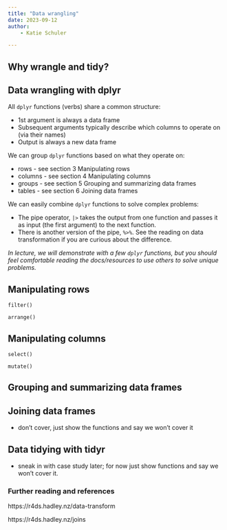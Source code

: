 ```yaml
---
title: "Data wrangling"
date: 2023-09-12
author: 
    - Katie Schuler

---
```


::: {.callout-warning title="Under Construction"}
:::

## Why wrangle and tidy?
## Data wrangling with dplyr

All `dplyr` functions (verbs) share a common structure:

- 1st argument is always a data frame
- Subsequent arguments typically describe which columns to operate on (via their names) 
- Output is always a new data frame

We can group `dplyr` functions based on what they operate on:

- rows - see section 3 Manipulating rows
- columns - see section 4 Manipulating columns
- groups - see section 5 Grouping and summarizing data frames
- tables - see section 6 Joining data frames

We can easily combine `dplyr` functions to solve complex problems:

- The pipe operator, `|>` takes the output from one function and passes it as input (the first argument) to the next function.
- There is another version of the pipe, `%>%`. See the reading on data transformation if you are curious about the difference. 

*In lecture, we will demonstrate with a few `dplyr` functions, but you should feel comfortable reading the docs/resources to use others to solve unique problems.* 

## Manipulating rows

`filter()`

`arrange()`

## Manipulating columns

`select()`

`mutate()`

## Grouping and summarizing data frames

## Joining data frames

- don't cover, just show the functions and say we won't cover it

## Data tidying with tidyr

- sneak in with case study later; for now just show functions and say we won't cover it. 

### Further reading and references

https://r4ds.hadley.nz/data-transform

https://r4ds.hadley.nz/joins